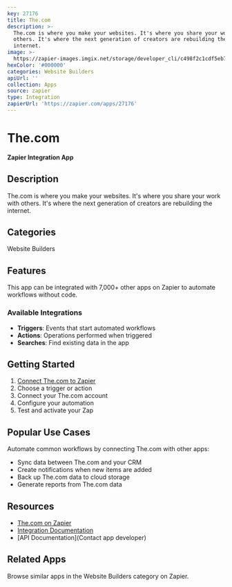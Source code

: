 ```yaml
---
key: 27176
title: The.com
description: >-
  The.com is where you make your websites. It's where you share your work with
  others. It's where the next generation of creators are rebuilding the
  internet.
image: >-
  https://zapier-images.imgix.net/storage/developer_cli/c498f2c1cdf5eb72ab9b0e7f539503f2.png?auto=format%2Ccompress&ixlib=python-3.0.0&q=50
hexColor: '#000000'
categories: Website Builders
apiUrl: ''
collection: Apps
source: zapier
type: Integration
zapierUrl: 'https://zapier.com/apps/27176'
---
```

# The.com

**Zapier Integration App**

## Description

The.com is where you make your websites. It's where you share your work with others. It's where the next generation of creators are rebuilding the internet.

## Categories

Website Builders

## Features

This app can be integrated with 7,000+ other apps on Zapier to automate workflows without code.

### Available Integrations

- **Triggers**: Events that start automated workflows
- **Actions**: Operations performed when triggered
- **Searches**: Find existing data in the app

## Getting Started

1. [Connect The.com to Zapier](https://zapier.com/apps/27176)
2. Choose a trigger or action
3. Connect your The.com account
4. Configure your automation
5. Test and activate your Zap

## Popular Use Cases

Automate common workflows by connecting The.com with other apps:

- Sync data between The.com and your CRM
- Create notifications when new items are added
- Back up The.com data to cloud storage
- Generate reports from The.com data

## Resources

- [The.com on Zapier](https://zapier.com/apps/27176)
- [Integration Documentation](https://zapier.com/apps/27176/integrations)
- [API Documentation](Contact app developer)

## Related Apps

Browse similar apps in the Website Builders category on Zapier.
